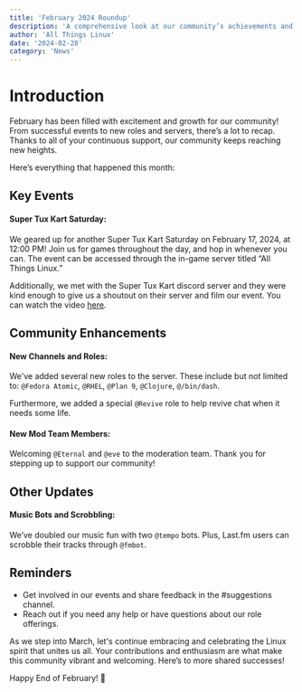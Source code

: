 ```yaml
---
title: 'February 2024 Roundup'
description: 'A comprehensive look at our community’s achievements and updates for February 2024. Prepare for new events and engaging opportunities!'
author: 'All Things Linux'
date: '2024-02-28'
category: 'News'
---
```


# Introduction

February has been filled with excitement and growth for our community! From successful events to new roles and servers, there’s a lot to recap. Thanks to all of your continuous support, our community keeps reaching new heights.

Here’s everything that happened this month:

## Key Events

#### Super Tux Kart Saturday:

We geared up for another Super Tux Kart Saturday on February 17, 2024, at 12:00 PM! Join us for games throughout the day, and hop in whenever you can. The event can be accessed through the in-game server titled “All Things Linux.”

Additionally, we met with the Super Tux Kart discord server and they were kind enough to give us a shoutout on their server and film our event. You can watch the video [here](https://www.youtube.com/watch?v=3J2tH8ve9AY).

## Community Enhancements

#### New Channels and Roles:

We've added several new roles to the server. These include but not limited to: `@Fedora Atomic`, `@RHEL`, `@Plan 9`, `@Clojure`, `@/bin/dash`.

Furthermore, we added a special `@Revive` role to help revive chat when it needs some life.

#### New Mod Team Members:

Welcoming `@Eternal` and `@eve` to the moderation team. Thank you for stepping up to support our community!

## Other Updates

#### Music Bots and Scrobbling:

We’ve doubled our music fun with two `@tempo` bots. Plus, Last.fm users can scrobble their tracks through `@fmbot`.

## Reminders

- Get involved in our events and share feedback in the #suggestions channel.
- Reach out if you need any help or have questions about our role offerings.

As we step into March, let's continue embracing and celebrating the Linux spirit that unites us all. Your contributions and enthusiasm are what make this community vibrant and welcoming. Here’s to more shared successes!

Happy End of February! 🎉

